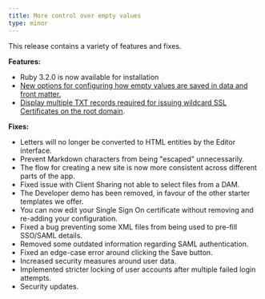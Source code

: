 ```yaml
---
title: More control over empty values
type: minor
---
```

This release contains a variety of features and fixes.

**Features:**

* Ruby 3.2.0 is now available for installation
* [New options for configuring how empty values are saved in data and front matter.](/documentation/articles/configure-your-text-inputs/#options)
* [Display multiple TXT records required for issuing wildcard SSL Certificates on the root domain](https://developers.cloudflare.com/cloudflare-for-platforms/cloudflare-for-saas/security/certificate-management/issue-and-validate/validate-certificates/txt/#wildcard-custom-hostnames).

**Fixes:**

* Letters will no longer be converted to HTML entities by the Editor interface.
* Prevent Markdown characters from being "escaped" unnecessarily.
* The flow for creating a new site is now more consistent across different parts of the app.
* Fixed issue with Client Sharing not able to select files from a DAM.
* The Developer demo has been removed, in favour of the other starter templates we offer.
* You can now edit your Single Sign On certificate without removing and re-adding your configuration.
* Fixed a bug preventing some XML files from being used to pre-fill SSO/SAML details.
* Removed some outdated information regarding SAML authentication.
* Fixed an edge-case error around clicking the Save button.
* Increased security measures around user data.
* Implemented stricter locking of user accounts after multiple failed login attempts.
* Security updates.
